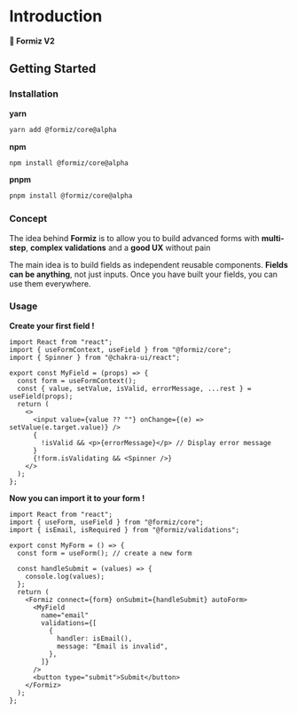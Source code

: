 # Introduction

**🐜 Formiz V2**

## **Getting Started**

### Installation

**yarn**

```bash
yarn add @formiz/core@alpha
```

**npm**

```bash
npm install @formiz/core@alpha
```

**pnpm**

```bash
pnpm install @formiz/core@alpha
```

### Concept

The idea behind **Formiz** is to allow you to build advanced forms with **multi-step**, **complex validations** and a **good UX** without pain

The main idea is to build fields as independent reusable components. **Fields can be anything**, not just inputs. Once you have built your fields, you can use them everywhere.

### Usage

**Create your first field !**

```tsx
import React from "react";
import { useFormContext, useField } from "@formiz/core";
import { Spinner } from "@chakra-ui/react";

export const MyField = (props) => {
  const form = useFormContext();
  const { value, setValue, isValid, errorMessage, ...rest } = useField(props);
  return (
    <>
      <input value={value ?? ""} onChange={(e) => setValue(e.target.value)} />
      {
        !isValid && <p>{errorMessage}</p> // Display error message
      }
      {!form.isValidating && <Spinner />}
    </>
  );
};
```

**Now you can import it to your form !**

```tsx
import React from "react";
import { useForm, useField } from "@formiz/core";
import { isEmail, isRequired } from "@formiz/validations";

export const MyForm = () => {
  const form = useForm(); // create a new form

  const handleSubmit = (values) => {
    console.log(values);
  };
  return (
    <Formiz connect={form} onSubmit={handleSubmit} autoForm>
      <MyField
        name="email"
        validations={[
          {
            handler: isEmail(),
            message: "Email is invalid",
          },
        ]}
      />
      <button type="submit">Submit</button>
    </Formiz>
  );
};
```
